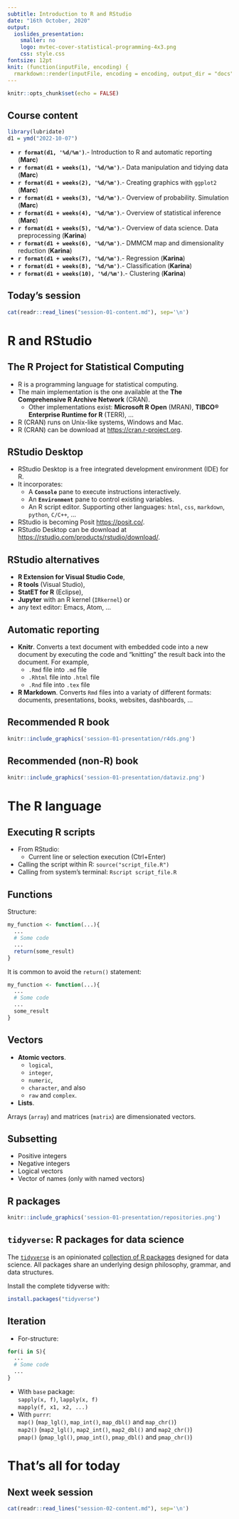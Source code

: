 ```yaml
---
subtitle: Introduction to R and RStudio
date: "16th October, 2020"
output: 
  ioslides_presentation: 
    smaller: no
    logo: mvtec-cover-statistical-programming-4x3.png
    css: style.css
fontsize: 12pt
knit: (function(inputFile, encoding) {
  rmarkdown::render(inputFile, encoding = encoding, output_dir = "docs") })
---
```


```r
knitr::opts_chunk$set(echo = FALSE)
```

## Course content

```r
library(lubridate)
d1 = ymd("2022-10-07")
```

* __`r format(d1, '%d/%m')`__.- Introduction to R and automatic reporting (__Marc__)
* __`r format(d1 + weeks(1), '%d/%m')`__.- Data manipulation and tidying data (__Marc__)
* __`r format(d1 + weeks(2), '%d/%m')`__.- Creating graphics with `ggplot2` (__Marc__)
* __`r format(d1 + weeks(3), '%d/%m')`__.- Overview of probability. Simulation (__Marc__)
* __`r format(d1 + weeks(4), '%d/%m')`__.- Overview of statistical inference (__Marc__)
* __`r format(d1 + weeks(5), '%d/%m')`__.- Overview of data science. Data preprocessing (__Karina__)
* __`r format(d1 + weeks(6), '%d/%m')`__.- DMMCM map and dimensionality reduction (__Karina__)
* __`r format(d1 + weeks(7), '%d/%m')`__.- Regression (__Karina__)
* __`r format(d1 + weeks(8), '%d/%m')`__.- Classification (__Karina__)
* __`r format(d1 + weeks(10), '%d/%m')`__.- Clustering (__Karina__)

## Today's session

```r
cat(readr::read_lines("session-01-content.md"), sep='\n')
```

# R and RStudio

## The R Project for Statistical Computing

* R is a programming language for statistical computing.
* The main implementation is the one available at the __The Comprehensive R Archive Network__ (CRAN). 
  * Other implementations exist:  __Microsoft R Open__ (MRAN), __TIBCO® Enterprise Runtime for R__  (TERR), ...
* R (CRAN) runs on Unix-like systems, Windows and Mac.
* R (CRAN) can be download at <https://cran.r-project.org>.

## RStudio Desktop

* RStudio Desktop is a free integrated development environment (IDE) for R.
* It incorporates: 
  * A __`Console`__ pane to execute instructions interactively.
  * An __`Environment`__ pane to control existing variables.
  * An R script editor. Supporting other languages: `html`, `css`,  `markdown`, `python`, `C/C++`, ...
* RStudio is becoming Posit <https://posit.co/>.
* RStudio Desktop can be download at <https://rstudio.com/products/rstudio/download/>.

## RStudio alternatives

* __R Extension for Visual Studio Code__,
* __R tools__ (Visual Studio),
* __StatET for R__ (Eclipse),
* __Jupyter__ with an R kernel (`IRkernel`) or
* any text editor: Emacs, Atom, ...


## Automatic reporting

* __Knitr__. Converts a text document with embedded code into a new document by executing the code and "knitting" the result back into the document. For example,
  * `.Rmd` file into `.md` file
  * `.Rhtml` file into `.html` file
  * `.Rnd` file into `.tex` file
* __R Markdown__. Converts `Rmd` files into a variaty of different formats: documents, presentations, books, websites, dashboards, ...

## Recommended R book

```r
knitr::include_graphics('session-01-presentation/r4ds.png')
```

## Recommended (non-R) book

```r
knitr::include_graphics('session-01-presentation/dataviz.png')
```

#  The R language

## Executing R scripts

* From RStudio:
  * Current line or selection execution (Ctrl+Enter)
* Calling the script within R: `source("script_file.R")`
* Calling from system's terminal: `Rscript script_file.R`

## Functions {.smaller}

Structure:

```r
my_function <- function(...){
  ...
  # Some code
  ...
  return(some_result)
}
```

It is common to avoid the `return()` statement:

```r
my_function <- function(...){
  ...
  # Some code
  ...
  some_result
}
```

## Vectors

* __Atomic vectors__.
    * `logical`, 
    * `integer`, 
    * `numeric`, 
    * `character`, and also
    * `raw` and `complex`.
* __Lists__.

Arrays (`array`) and matrices (`matrix`) are dimensionated vectors.

## Subsetting

* Positive integers
* Negative integers
* Logical vectors
* Vector of names (only with named vectors)


## R packages

```r
knitr::include_graphics('session-01-presentation/repositories.png')
```

## `tidyverse`: R packages for data science

The [`tidyverse`](https://www.tidyverse.org/) is an opinionated [collection of R packages](https://www.tidyverse.org/packages/) designed for data science. All packages share an underlying design philosophy, grammar, and data structures.

Install the complete tidyverse with:

```r
install.packages("tidyverse")
```

## Iteration {.smaller}

* For-structure:

```r
for(i in S){
  ...
  # Some code
  ...
}
```

* With `base` package:<br>
`sapply(x, f)`, `lapply(x, f)`<br>
`mapply(f, x1, x2, ...)`
* With `purrr`: <br>
`map()` (`map_lgl()`, `map_int()`,  `map_dbl()` and `map_chr()`)<br>
`map2()` (`map2_lgl()`, `map2_int()`,  `map2_dbl()` and `map2_chr()`)<br>
`pmap()` (`pmap_lgl()`, `pmap_int()`,  `pmap_dbl()` and `pmap_chr()`)

# That's all for today

## Next week session

```r
cat(readr::read_lines("session-02-content.md"), sep='\n')
```
